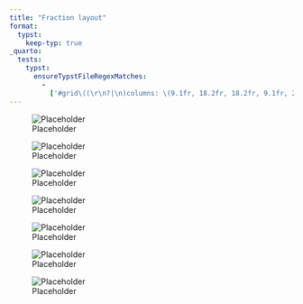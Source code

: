 ```yaml
---
title: "Fraction layout"
format:
  typst:
    keep-typ: true
_quarto:
  tests:
    typst:
      ensureTypstFileRegexMatches:
        -
          ['#grid\((\r\n?|\n)columns: \(9.1fr, 18.2fr, 18.2fr, 9.1fr, 27.3fr, 9.1fr, 9.1fr\), gutter: 1em, rows: 1,']
---
```


::: {layout="[1, 2, 2, 1, 3, 1, 1]"}

![Placeholder]({{< placeholder 200 >}})

![Placeholder]({{< placeholder 200 >}})

![Placeholder]({{< placeholder 200 >}})

![Placeholder]({{< placeholder 200 >}})

![Placeholder]({{< placeholder 200 >}})

![Placeholder]({{< placeholder 200 >}})

![Placeholder]({{< placeholder 200 >}})

:::
